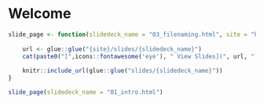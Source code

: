 # Welcome {#welcome-slides}

```r

slide_page <- function(slidedeck_name = "03_filenaming.html", site = "https://annakrystalli.me/rrresearchACCE20"){
    
    url <- glue::glue("{site}/slides/{slidedeck_name}")   
    cat(paste0("[",icons::fontawesome('eye'), " View Slides](", url, "){target='blank'} <br><br>"))
    
    knitr::include_url(glue::glue("slides/{slidedeck_name}"))
}
```

```r
slide_page(slidedeck_name = "01_intro.html")
```



